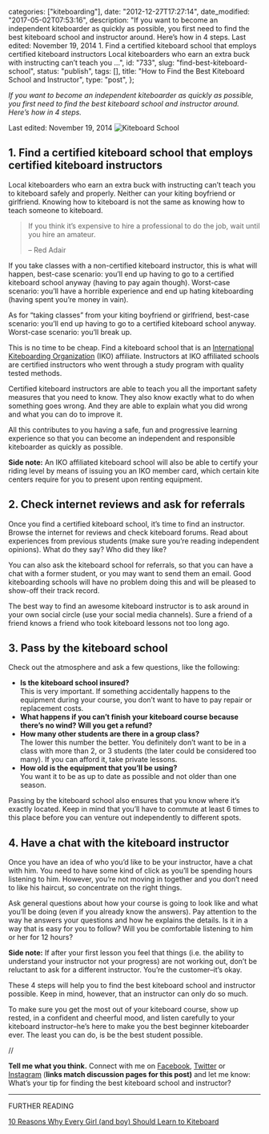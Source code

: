 
  categories: ["kiteboarding"],
  date: "2012-12-27T17:27:14",
  date_modified: "2017-05-02T07:53:16",
  description:
    "If you want to become an independent kiteboarder as quickly as possible, you first need to find the best kiteboard school and instructor around. Here’s how in 4 steps. Last edited: November 19, 2014 1. Find a certified kiteboard school that employs certified kiteboard instructors Local kiteboarders who earn an extra buck with instructing can’t teach you …",
  id: "733",
  slug: "find-best-kiteboard-school",
  status: "publish",
  tags: [],
  title: "How to Find the Best Kiteboard School and Instructor",
  type: "post",
};


_If you want to become an independent kiteboarder as quickly as possible, you first need to find the best kiteboard school and instructor around. Here’s how in 4 steps._

Last edited: November 19, 2014 ![Kiteboard School](/pages/tsop/posts/find-best-kiteboard-school/kiteboard-school-beach.jpg)

## 1. Find a certified kiteboard school that employs certified kiteboard instructors

Local kiteboarders who earn an extra buck with instructing can’t teach you to kiteboard safely and properly. Neither can your kiting boyfriend or girlfriend. Knowing how to kiteboard is not the same as knowing how to teach someone to kiteboard.

> If you think it’s expensive to hire a professional to do the job, wait until you hire an amateur.
>
> – Red Adair

If you take classes with a non-certified kiteboard instructor, this is what will happen, best-case scenario: you’ll end up having to go to a certified kiteboard school anyway (having to pay again though). Worst-case scenario: you’ll have a horrible experience and end up hating kiteboarding (having spent you’re money in vain).

As for “taking classes” from your kiting boyfriend or girlfriend, best-case scenario: you’ll end up having to go to a certified kiteboard school anyway. Worst-case scenario: you’ll break up.

This is no time to be cheap. Find a kiteboard school that is an [International Kiteboarding Organization](http://www.ikointl.com/) (IKO) affiliate. Instructors at IKO affiliated schools are certified instructors who went through a study program with quality tested methods.

Certified kiteboard instructors are able to teach you all the important safety measures that you need to know. They also know exactly what to do when something goes wrong. And they are able to explain what you did wrong and what you can do to improve it.

All this contributes to you having a safe, fun and progressive learning experience so that you can become an independent and responsible kiteboarder as quickly as possible.

**Side note:** An IKO affiliated kiteboard school will also be able to certify your riding level by means of issuing you an IKO member card, which certain kite centers require for you to present upon renting equipment.

## 2. Check internet reviews and ask for referrals

Once you find a certified kiteboard school, it’s time to find an instructor. Browse the internet for reviews and check kiteboard forums. Read about experiences from previous students (make sure you’re reading independent opinions). What do they say? Who did they like?

You can also ask the kiteboard school for referrals, so that you can have a chat with a former student, or you may want to send them an email. Good kiteboarding schools will have no problem doing this and will be pleased to show-off their track record.

The best way to find an awesome kiteboard instructor is to ask around in your own social circle (use your social media channels). Sure a friend of a friend knows a friend who took kiteboard lessons not too long ago.

## 3. Pass by the kiteboard school

Check out the atmosphere and ask a few questions, like the following:

- **Is the kiteboard school insured?**\
  This is very important. If something accidentally happens to the equipment during your course, you don’t want to have to pay repair or replacement costs.
- **What happens if you can’t finish your kiteboard course because there’s no wind? Will you get a refund?**
- **How many other students are there in a group class?**\
  The lower this number the better. You definitely don’t want to be in a class with more than 2, or 3 students (the later could be considered too many). If you can afford it, take private lessons.
- **How old is the equipment that you’ll be using?**\
  You want it to be as up to date as possible and not older than one season.

Passing by the kiteboard school also ensures that you know where it’s exactly located. Keep in mind that you’ll have to commute at least 6 times to this place before you can venture out independently to different spots.

## 4. Have a chat with the kiteboard instructor

Once you have an idea of who you’d like to be your instructor, have a chat with him. You need to have some kind of click as you’ll be spending hours listening to him. However, you’re not moving in together and you don’t need to like his haircut, so concentrate on the right things.

Ask general questions about how your course is going to look like and what you’ll be doing (even if you already know the answers). Pay attention to the way he answers your questions and how he explains the details. Is it in a way that is easy for you to follow? Will you be comfortable listening to him or her for 12 hours?

**Side note:** If after your first lesson you feel that things (i.e. the ability to understand your instructor not your progress) are not working out, don’t be reluctant to ask for a different instructor. You’re the customer–it’s okay.

These 4 steps will help you to find the best kiteboard school and instructor possible. Keep in mind, however, that an instructor can only do so much.

To make sure you get the most out of your kiteboard course, show up rested, in a confident and cheerful mood, and listen carefully to your kiteboard instructor–he’s here to make you the best beginner kiteboarder ever. The least you can do, is be the best student possible.

//

**Tell me what you think.** Connect with me on [Facebook](https://www.facebook.com/thespinoffproject/photos/pb.443190319046192.-2207520000.1412420250./814826495215904/?type=3&theater), [Twitter](https://twitter.com/mirhamasala/status/512561743076556800) or [Instagram](http://instagram.com/p/tunBS_EyBM/) (**links match discussion pages for this post)** and let me know: What’s your tip for finding the best kiteboard school and instructor?

---

FURTHER READING

[10 Reasons Why Every Girl (and boy) Should Learn to Kiteboard](/tsop/posts/10-reasons-why-every-girl-should-learn-to-kiteboard/)
